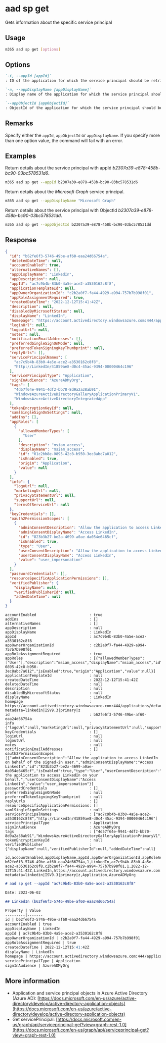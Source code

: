 
# aad sp get

Gets information about the specific service principal

## Usage

```sh
m365 aad sp get [options]
```

## Options

```md definition-list
`-i, --appId [appId]`
: ID of the application for which the service principal should be retrieved

`-n, --appDisplayName [appDisplayName]`
: Display name of the application for which the service principal should be retrieved

`--appObjectId [appObjectId]`
: ObjectId of the application for which the service principal should be retrieved
```

<Global />

## Remarks

Specify either the `appId`, `appObjectId` or `appDisplayName`. If you specify more than one option value, the command will fail with an error.

## Examples

Return details about the service principal with appId _b2307a39-e878-458b-bc90-03bc578531d6_.

```sh
m365 aad sp get --appId b2307a39-e878-458b-bc90-03bc578531d6
```

Return details about the _Microsoft Graph_ service principal.

```sh
m365 aad sp get --appDisplayName "Microsoft Graph"
```

Return details about the service principal with ObjectId _b2307a39-e878-458b-bc90-03bc578531dd_.

```sh
m365 aad sp get --appObjectId b2307a39-e878-458b-bc90-03bc578531dd
```

## Response

<Tabs>
  <TabItem value="JSON">

  ```json
  {
    "id": "b62fe6f3-5746-49be-af60-eaa24d66754a",
    "deletedDateTime": null,
    "accountEnabled": true,
    "alternativeNames": [],
    "appDisplayName": "LinkedIn",
    "appDescription": null,
    "appId": "ac7c9b4b-83b0-4a5e-ace2-a3530162c8f8",
    "applicationTemplateId": null,
    "appOwnerOrganizationId": "c2b2a0f7-fa44-4929-a994-757b7b998f01",
    "appRoleAssignmentRequired": true,
    "createdDateTime": "2022-12-12T15:41:42Z",
    "description": null,
    "disabledByMicrosoftStatus": null,
    "displayName": "LinkedIn",
    "homepage": "https://account.activedirectory.windowsazure.com:444/applications/default.aspx?metadata=linkedin|ISV9.3|primary|z",
    "loginUrl": null,
    "logoutUrl": null,
    "notes": null,
    "notificationEmailAddresses": [],
    "preferredSingleSignOnMode": null,
    "preferredTokenSigningKeyThumbprint": null,
    "replyUrls": [],
    "servicePrincipalNames": [
      "ac7c9b4b-83b0-4a5e-ace2-a3530162c8f8",
      "http://LinkedIn/41859ae8-d0c4-45ac-9394-00000464c196"
    ],
    "servicePrincipalType": "Application",
    "signInAudience": "AzureADMyOrg",
    "tags": [
      "4d57f64e-9941-4df2-bb70-8d9a2a38ab91",
      "WindowsAzureActiveDirectoryGalleryApplicationPrimaryV1",
      "WindowsAzureActiveDirectoryIntegratedApp"
    ],
    "tokenEncryptionKeyId": null,
    "samlSingleSignOnSettings": null,
    "addIns": [],
    "appRoles": [
      {
        "allowedMemberTypes": [
          "User"
        ],
        "description": "msiam_access",
        "displayName": "msiam_access",
        "id": "01c2bb8e-0895-42c8-b950-3ec8abc7a012",
        "isEnabled": true,
        "origin": "Application",
        "value": null
      }
    ],
    "info": {
      "logoUrl": null,
      "marketingUrl": null,
      "privacyStatementUrl": null,
      "supportUrl": null,
      "termsOfServiceUrl": null
    },
    "keyCredentials": [],
    "oauth2PermissionScopes": [
      {
        "adminConsentDescription": "Allow the application to access LinkedIn on behalf of the signed-in user.",
        "adminConsentDisplayName": "Access LinkedIn",
        "id": "823b3b27-be2a-4699-a0ae-da054e6465cf",
        "isEnabled": true,
        "type": "User",
        "userConsentDescription": "Allow the application to access LinkedIn on your behalf.",
        "userConsentDisplayName": "Access LinkedIn",
        "value": "user_impersonation"
      }
    ],
    "passwordCredentials": [],
    "resourceSpecificApplicationPermissions": [],
    "verifiedPublisher": {
      "displayName": null,
      "verifiedPublisherId": null,
      "addedDateTime": null
    }
  }
  ```

  </TabItem>
  <TabItem value="Text">

  ```text
  accountEnabled                        : true
  addIns                                : []
  alternativeNames                      : []
  appDescription                        : null
  appDisplayName                        : LinkedIn
  appId                                 : ac7c9b4b-83b0-4a5e-ace2-a3530162c8f8
  appOwnerOrganizationId                : c2b2a0f7-fa44-4929-a994-757b7b998f01
  appRoleAssignmentRequired             : true
  appRoles                              : [{"allowedMemberTypes":["User"],"description":"msiam_access","displayName":"msiam_access","id":"01c2bb8e-0895-42c8-b950-3ec8abc7a012","isEnabled":true,"origin":"Application","value":null}]
  applicationTemplateId                 : null
  createdDateTime                       : 2022-12-12T15:41:42Z
  deletedDateTime                       : null
  description                           : null
  disabledByMicrosoftStatus             : null
  displayName                           : LinkedIn
  homepage                              : https://account.activedirectory.windowsazure.com:444/applications/default.aspx?metadata=linkedin|ISV9.3|primary|z
  id                                    : b62fe6f3-5746-49be-af60-eaa24d66754a
  info                                  : {"logoUrl":null,"marketingUrl":null,"privacyStatementUrl":null,"supportUrl":null,"termsOfServiceUrl":null}
  keyCredentials                        : []
  loginUrl                              : null
  logoutUrl                             : null
  notes                                 : null
  notificationEmailAddresses            : []
  oauth2PermissionScopes                : [{"adminConsentDescription":"Allow the application to access LinkedIn on behalf of the signed-in user.","adminConsentDisplayName":"Access LinkedIn","id":"823b3b27-be2a-4699-a0ae-da054e6465cf","isEnabled":true,"type":"User","userConsentDescription":"Allow the application to access LinkedIn on your behalf.","userConsentDisplayName":"Access LinkedIn","value":"user_impersonation"}]
  passwordCredentials                   : []
  preferredSingleSignOnMode             : null
  preferredTokenSigningKeyThumbprint    : null
  replyUrls                             : []
  resourceSpecificApplicationPermissions: []
  samlSingleSignOnSettings              : null
  servicePrincipalNames                 : ["ac7c9b4b-83b0-4a5e-ace2-a3530162c8f8","http://LinkedIn/41859ae8-d0c4-45ac-9394-00000464c196"]
  servicePrincipalType                  : Application
  signInAudience                        : AzureADMyOrg
  tags                                  : ["4d57f64e-9941-4df2-bb70-8d9a2a38ab91","WindowsAzureActiveDirectoryGalleryApplicationPrimaryV1","WindowsAzureActiveDirectoryIntegratedApp"]
  tokenEncryptionKeyId                  : null
  verifiedPublisher                     : {"displayName":null,"verifiedPublisherId":null,"addedDateTime":null}
  ```

  </TabItem>
  <TabItem value="CSV">

  ```csv
  id,accountEnabled,appDisplayName,appId,appOwnerOrganizationId,appRoleAssignmentRequired,createdDateTime,displayName,homepage,servicePrincipalType,signInAudience
  b62fe6f3-5746-49be-af60-eaa24d66754a,1,LinkedIn,ac7c9b4b-83b0-4a5e-ace2-a3530162c8f8,c2b2a0f7-fa44-4929-a994-757b7b998f01,1,2022-12-12T15:41:42Z,LinkedIn,https://account.activedirectory.windowsazure.com:444/applications/default.aspx?metadata=linkedin|ISV9.3|primary|z,Application,AzureADMyOrg
  ```

  </TabItem>
  <TabItem value="Markdown">

  ```md
  # aad sp get --appId "ac7c9b4b-83b0-4a5e-ace2-a3530162c8f8"

  Date: 2023-06-02

  ## LinkedIn (b62fe6f3-5746-49be-af60-eaa24d66754a)

  Property | Value
  ---------|-------
  id | b62fe6f3-5746-49be-af60-eaa24d66754a
  accountEnabled | true
  appDisplayName | LinkedIn
  appId | ac7c9b4b-83b0-4a5e-ace2-a3530162c8f8
  appOwnerOrganizationId | c2b2a0f7-fa44-4929-a994-757b7b998f01
  appRoleAssignmentRequired | true
  createdDateTime | 2022-12-12T15:41:42Z
  displayName | LinkedIn
  homepage | https://account.activedirectory.windowsazure.com:444/applications/default.aspx?metadata=linkedin\|ISV9.3\|primary\|z
  servicePrincipalType | Application
  signInAudience | AzureADMyOrg
  ```

  </TabItem>
</Tabs>

## More information

- Application and service principal objects in Azure Active Directory (Azure AD): [https://docs.microsoft.com/en-us/azure/active-directory/develop/active-directory-application-objects](https://docs.microsoft.com/en-us/azure/active-directory/develop/active-directory-application-objects)
- Get servicePrincipal: [https://docs.microsoft.com/en-us/graph/api/serviceprincipal-get?view=graph-rest-1.0](https://docs.microsoft.com/en-us/graph/api/serviceprincipal-get?view=graph-rest-1.0)
